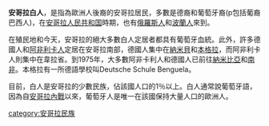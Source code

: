 '''安哥拉白人'''，是指為歐洲人後裔的安哥拉居民，多數是德裔和葡萄牙裔(p包括葡裔巴西人)，在[[安哥拉人民共和国|安哥拉人民共和国]]時期，也有[[俄羅斯人|俄羅斯人]]和[[波蘭人|波蘭人]]來到。

在殖民地和今天，安哥拉的絕大多數白人定居者都具有葡萄牙血統。此外，許多德國人和[[阿非利卡人|阿非利卡人]]定居在安哥拉南部，德國人集中在[[納米貝|納米貝]]和[[本格拉|本格拉]]，而阿非利卡人則集中在韋拉省。到1975年，大多數阿非卡利人和德國人已前往[[納米比亞|納米比亞]]和[[南非|南非]]。本格拉有一所德語學校叫Deutsche Schule Benguela。

目前，白人是安哥拉的少數民族，佔該國人口的1％以上。白人通常說葡萄牙語，因為自[[安哥拉內戰|安哥拉內戰]]以來，葡萄牙人是唯一在該國保持大量人口的歐洲人。

[[category:安哥拉民族|category:安哥拉民族]]